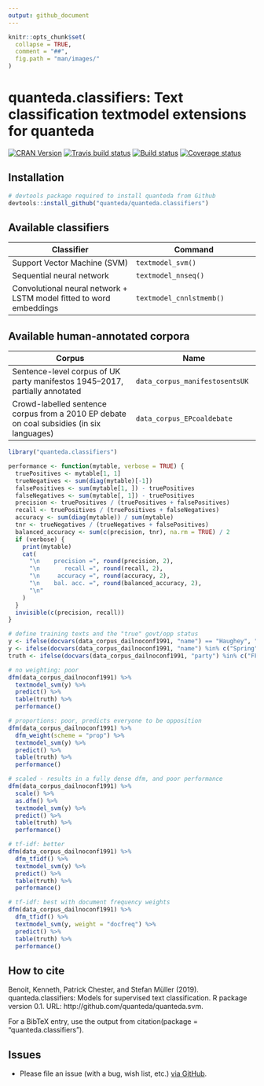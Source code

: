 ```yaml
---
output: github_document
---
```


```r
knitr::opts_chunk$set(
  collapse = TRUE,
  comment = "##",
  fig.path = "man/images/"
)
```

# quanteda.classifiers: Text classification textmodel extensions for quanteda

[![CRAN Version](https://www.r-pkg.org/badges/version/quanteda.classifiers)](https://CRAN.R-project.org/package=quanteda.classifiers)
[![Travis build status](https://travis-ci.org/quanteda/quanteda.classifiers.svg?branch=master)](https://travis-ci.org/quanteda/quanteda.classifiers)
[![Build status](https://ci.appveyor.com/api/projects/status/l80oet8swj2q6h4y/branch/master?svg=true)](https://ci.appveyor.com/project/kbenoit/quanteda-svm/branch/master)
[![Coverage status](https://codecov.io/gh/quanteda/quanteda.classifiers/branch/master/graph/badge.svg)](https://codecov.io/github/quanteda/quanteda.classifiers?branch=master)


## Installation

```r
# devtools package required to install quanteda from Github 
devtools::install_github("quanteda/quanteda.classifiers") 
```

## Available classifiers

Classifier | Command
--|--
Support Vector Machine (SVM) | `textmodel_svm()`
Sequential neural network | `textmodel_nnseq()`
Convolutional neural network + LSTM model fitted to word embeddings | `textmodel_cnnlstmemb()`

## Available human-annotated corpora

Corpus | Name
--|--
Sentence-level corpus of UK party manifestos 1945–2017, partially annotated | `data_corpus_manifestosentsUK`
Crowd-labelled sentence corpus from a 2010 EP debate on coal subsidies (in six languages) | `data_corpus_EPcoaldebate`

```r
library("quanteda.classifiers")

performance <- function(mytable, verbose = TRUE) {
  truePositives <- mytable[1, 1]
  trueNegatives <- sum(diag(mytable)[-1])
  falsePositives <- sum(mytable[1, ]) - truePositives
  falseNegatives <- sum(mytable[, 1]) - truePositives
  precision <- truePositives / (truePositives + falsePositives)
  recall <- truePositives / (truePositives + falseNegatives)
  accuracy <- sum(diag(mytable)) / sum(mytable)
  tnr <- trueNegatives / (trueNegatives + falsePositives)
  balanced_accuracy <- sum(c(precision, tnr), na.rm = TRUE) / 2
  if (verbose) {
    print(mytable)
    cat(
      "\n    precision =", round(precision, 2),
      "\n       recall =", round(recall, 2),
      "\n     accuracy =", round(accuracy, 2),
      "\n    bal. acc. =", round(balanced_accuracy, 2),
      "\n"
    )
  }
  invisible(c(precision, recall))
}

# define training texts and the "true" govt/opp status
y <- ifelse(docvars(data_corpus_dailnoconf1991, "name") == "Haughey", "Govt", NA)
y <- ifelse(docvars(data_corpus_dailnoconf1991, "name") %in% c("Spring", "deRossa"), "Opp", y)
truth <- ifelse(docvars(data_corpus_dailnoconf1991, "party") %in% c("FF", "PD"), "Govt", "Opp")

# no weighting: poor
dfm(data_corpus_dailnoconf1991) %>%
  textmodel_svm(y) %>%
  predict() %>%
  table(truth) %>%
  performance()

# proportions: poor, predicts everyone to be opposition
dfm(data_corpus_dailnoconf1991) %>%
  dfm_weight(scheme = "prop") %>%
  textmodel_svm(y) %>%
  predict() %>%
  table(truth) %>%
  performance()

# scaled - results in a fully dense dfm, and poor performance
dfm(data_corpus_dailnoconf1991) %>%
  scale() %>%
  as.dfm() %>%
  textmodel_svm(y) %>%
  predict() %>%
  table(truth) %>%
  performance()

# tf-idf: better
dfm(data_corpus_dailnoconf1991) %>%
  dfm_tfidf() %>%
  textmodel_svm(y) %>%
  predict() %>%
  table(truth) %>%
  performance()

# tf-idf: best with document frequency weights
dfm(data_corpus_dailnoconf1991) %>%
  dfm_tfidf() %>%
  textmodel_svm(y, weight = "docfreq") %>%
  predict() %>%
  table(truth) %>%
  performance()
```

## How to cite

Benoit, Kenneth, Patrick Chester, and Stefan Müller (2019). quanteda.classifiers: Models for supervised text classification. R package version 0.1. URL: http://github.com/quanteda/quanteda.svm.

For a BibTeX entry, use the output from citation(package = "quanteda.classifiers").

## Issues

*  Please file an issue (with a bug, wish list, etc.) [via GitHub](https://github.com/quanteda/quanteda.classifiers/issues).
